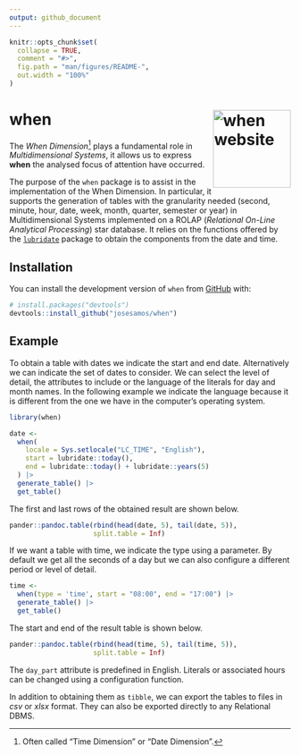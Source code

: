 ```yaml
---
output: github_document
---
```


<!-- README.md is generated from README.Rmd. Please edit that file -->

```r
knitr::opts_chunk$set(
  collapse = TRUE,
  comment = "#>",
  fig.path = "man/figures/README-",
  out.width = "100%"
)
```

# when <a href="https://josesamos.github.io/when/"><img src="man/figures/logo.png" align="right" height="139" alt="when website" /></a>

<!-- badges: start -->
<!-- [![CRAN status](https://www.r-pkg.org/badges/version/when)](https://CRAN.R-project.org/package=when) -->
<!-- [![R-CMD-check](https://github.com/josesamos/when/actions/workflows/R-CMD-check.yaml/badge.svg)](https://github.com/josesamos/when/actions/workflows/R-CMD-check.yaml) -->
<!-- [![Codecov test coverage](https://codecov.io/gh/josesamos/when/branch/main/graph/badge.svg)](https://app.codecov.io/gh/josesamos/when?branch=main) -->
<!-- [![Downloads](http://cranlogs.r-pkg.org/badges/when?color=brightgreen)](https://www.r-pkg.org:443/pkg/when) -->
<!-- [![Downloads](http://cranlogs.r-pkg.org/badges/grand-total/when?color=brightgreen)](https://www.r-pkg.org:443/pkg/when) -->
<!-- badges: end -->

The *When Dimension*^[Often called "Time Dimension" or "Date Dimension".] plays a fundamental role in *Multidimensional Systems*, it allows us to express **when** the analysed focus of attention have occurred.

The purpose of the `when` package is to assist in the implementation of the When Dimension. In particular, it supports the generation of tables with the granularity needed (second, minute, hour, date, week, month, quarter, semester or year)  in Multidimensional Systems implemented on a ROLAP (*Relational On-Line Analytical Processing*) star database. It relies on the functions offered by the [`lubridate`](https://CRAN.R-project.org/package=lubridate) package to obtain the components from the date and time.

## Installation

<!-- You can install the released version of `when` from [CRAN](https://CRAN.R-project.org) with: -->

<!-- ``` r -->
<!-- install.packages("when") -->
<!-- ``` -->

<!-- And the development version from [GitHub](https://github.com/) with: -->


You can install the development version of `when` from [GitHub](https://github.com/) with:

``` r
# install.packages("devtools")
devtools::install_github("josesamos/when")
```

## Example

To obtain a table with dates we indicate the start and end date. Alternatively we can indicate the set of dates to consider. We can select the level of detail, the attributes to include or the language of the literals for day and month names. In the following example we indicate the language because it is different from the one we have in the computer's operating system.

```r
library(when)

date <-
  when(
    locale = Sys.setlocale("LC_TIME", "English"),
    start = lubridate::today(),
    end = lubridate::today() + lubridate::years(5)
  ) |>
  generate_table() |>
  get_table()
```

The first and last rows of the obtained result are shown below.

```r
pander::pandoc.table(rbind(head(date, 5), tail(date, 5)),
                     split.table = Inf)
```

If we want a table with time, we indicate the type using a parameter. By default we get all the seconds of a day but we can also configure a different period or level of detail.

```r
time <-
  when(type = 'time', start = "08:00", end = "17:00") |>
  generate_table() |>
  get_table()
```

The start and end of the result table is shown below.

```r
pander::pandoc.table(rbind(head(time, 5), tail(time, 5)),
                     split.table = Inf)
```

The `day_part` attribute is predefined in English. Literals or associated hours can be changed using a configuration function.

In addition to obtaining them as `tibble`, we can export the tables to files in *csv* or *xlsx* format. They can also be exported directly to any Relational DBMS.
